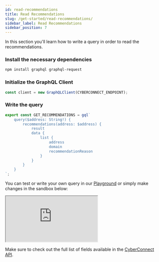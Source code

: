 ```yaml
---
id: read-recommendations
title: Read Recommendations
slug: /get-started/read-recommendations/
sidebar_label: Read Recommendations
sidebar_position: 7
---
```


In this section you'll learn how to write a query in order to read the recommendations.

### Install the necessary dependencies
```bash npm2yarn
npm install graphql graphql-request
```

### Initialize the GraphQL Client
```jsx title="/src/queries/GetRecommendations.tsx"
const client = new GraphQLClient(CYBERCONNECT_ENDPOINT);
```

### Write the query

```jsx title="/src/queries/GetRecommendations.tsx"
export const GET_RECOMMENDATIONS = gql`
    query($address: String!) {
        recommendations(address: $address) {
            result
            data {
                list {
                    address
                    domain
                    recommendationReason
                }
            }
        }
    }
`;
```

You can test or write your own query in our [Playground](/cyberconnect-api/playground/) or simply make changes in the sandbox below:

<iframe src="https://codesandbox.io/embed/read-recommendations-08k9f6?codemirror=1&fontsize=14&hidenavigation=0&theme=dark&runonclick=1&view=split"
    title="read-recommendations"
    allow="accelerometer; ambient-light-sensor; camera; encrypted-media; geolocation; gyroscope; hid; microphone; midi; payment; usb; vr; xr-spatial-tracking"
    sandbox="allow-forms allow-modals allow-popups allow-presentation allow-same-origin allow-scripts"
></iframe>

Make sure to check out the full list of fields available in the [CyberConnect API](/cyberconnect-api/overview/).
